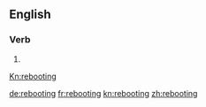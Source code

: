 ==English==

===Verb===
{{head|en|present participle}}

# {{present participle of|reboot|lang=en|nocat=1}}
[[Kn:rebooting]]

[[de:rebooting]]
[[fr:rebooting]]
[[kn:rebooting]]
[[zh:rebooting]]
